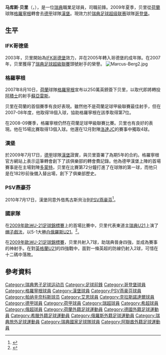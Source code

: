 {{noteTA|G1=足球|G2=德甲|G3=荷甲|G4=UEFA
|T=zh-hans:马库斯·贝里; zh-hk:馬古斯·貝治;zh-tw: 馬庫斯·伯格
|1=zh-hans:马库斯; zh-hk:馬古斯;zh-tw: 馬庫斯
|2=zh-hans:贝里; zh-hk:貝治;zh-tw: 伯格
}}
{{Football player infobox
| playername         = 马库斯·贝里<br />''Marcus Berg''
| image              =Marcus Berg 2018.jpg
| image_size         =200px
| fullname           = Marcus Berg
| nickname           = ''黑色马库斯'' 
| dateofbirth        = {{birth date and age|1986|8|17}}
| cityofbirth        = {{tsl|en|torsby|托斯比}}
| countryofbirth     = {{SWE}}
| height             = {{height|meters=1.83}}
| position           = [[前鋒_(足球)|前鋒]]
| currentclub = [[哥登堡體育會|哥登堡]]
| clubnumber = 33
| youthyears1 = 1990–1998
| youthclubs1 = IFK Velen
| youthyears2 = 1998–2000
| youthclubs2 = Torsby IF
| youthyears3 = 2003–2004
| youthclubs3 = [[哥登堡體育會|哥登堡]]
| years1 = 2000–2003
| clubs1 = Torsby IF
| caps1 = 24
| goals1 = 
| years2 = 2005–2007
| clubs2 = [[哥登堡體育會|哥登堡]]
| caps2 = 53
| goals2 = 21
| years3 = 2007–2009
| clubs3 = [[格羅寧根足球俱樂部|格羅寧根]]
| caps3 = 56
| goals3 = 32
| years4 = 2009–2013
| clubs4 = [[漢堡足球俱樂部|漢堡]]
| caps4 = 54
| goals4 = 5
| years5 = 2010–2011
| clubs5 = → [[PSV燕豪芬|PSV燕豪芬]] (loan)
| caps5 = 25
| goals5 = 8
| years6 = 2013–2017
| clubs6 = [[帕纳辛奈科斯足球俱乐部|帕纳辛奈科斯]]
| caps6 = 115
| goals6 = 73
| years7 = 2017–2019
| clubs7 = [[艾因足球俱乐部|艾阿恩]]
| caps7 = 41
| goals7 = 35
| years8 = 2019–2021
| clubs8 = [[克拉斯诺达尔足球俱乐部|克拉斯诺达尔]]
| caps8 = 44
| goals8 = 18
| years9 = 2021–
| clubs9 = [[哥登堡體育會|哥登堡]]
| caps9 = 5
| goals9 = 3
| nationalyears1  = 2004–2005  | nationalteam1   = [[瑞典19歲以下國家足球隊|瑞典U19]]  | nationalcaps1   = 10 | nationalgoals1      = 3
| nationalyears2  = 2006–2009  | nationalteam2   = [[瑞典21歲以下國家足球隊|瑞典U21]]  | nationalcaps2   = 19 | nationalgoals2      = 8
| nationalyears3 = 2008–2021
| nationalteam3 = [[瑞典國家足球隊|瑞典]]
| nationalcaps3 = 90
| nationalgoals3 = 24
| pcupdate           = 2020年10月17日
| ntupdate           = 2020年10月14日
}}
'''马库斯·贝里'''（{{lang-sv|'''Marcus Berg'''}}，{{bd|1986年|8月17日|catIdx=H}}），是一位[[瑞典|瑞典]]職業足球員，司職前鋒。2009年夏季，贝里從[[荷甲|荷蘭]]球隊[[格羅寧根足球俱樂部|格羅寧根]]轉會去[[德甲|德甲]]球隊[[漢堡足球俱樂部|漢堡]]。現效力於[[瑞典足球超级联赛|瑞典足球超级联赛]]球隊[[哥登堡體育會|哥登堡]]。

== 生平 ==
=== IFK哥德堡 ===
2003年，贝里開始為[[IFK哥德堡|IFK哥德堡]]效力，并在2005年轉入哥德堡的成年隊。在2007年，贝里獲得了[[瑞典足球超級聯賽|瑞典足球超級聯賽]]頭號射手的榮譽。
[[File:Marcus-Berg2.jpg|thumb]]

=== 格羅寧根 ===
2007年8月10日，[[荷甲|荷蘭]]球隊[[格羅寧根足球俱樂部|格羅寧根]]宣布以250萬英鎊簽下贝里，以取代即將轉投[[阿積士|阿積士]]的射手[[路易斯·蘇亞雷斯_(烏拉圭足球運動員)|蘇亞雷斯]]。

贝里在荷蘭的首個賽季有良好表現。雖然他不是荷蘭足球甲級聯賽最佳射手，但在2007-08年度，他取得18個入球，協助格羅寧根在該季取得第7位。

在2008-09賽季，格羅寧根仍然在荷蘭足球甲級聯賽比賽。贝里也有良好的表現。他在15場比賽取得13個入球。他還在12月對陣[[洛達JC|洛達JC]]的賽事中獨取4球。

=== 漢堡 ===
於2009年7月17日，[[德甲|德甲]]球隊[[漢堡足球俱樂部|漢堡]]證實，與贝里簽署了為期5年的合約。格羅寧根官方網站上表示這筆轉會創下了該俱樂部的轉會費記錄。他為德甲漢堡上陣的首場賽事是在主場對陣[[多蒙特|多蒙特]]，贝里在比賽第72分鐘打進了在球隊的第一球，而他只是在182秒前後備入替出場，創下了俱樂部歷史。

===PSV燕豪芬===
2010年7月17日，漢堡同意外借馬古斯貝治到[[PSV燕豪芬|PSV燕豪芬]]<ref>{{Cite web |url=http://en.uefa.com/uefaeuropaleague/news/newsid=1506636.html |title=存档副本 |accessdate=2010-07-30 |archive-date=2010-07-23 |archive-url=https://web.archive.org/web/20100723202109/http://en.uefa.com/uefaeuropaleague/news/newsid=1506636.html |dead-url=no }}</ref>。

=== 國家隊 ===
在[[2009年歐洲U-21足球錦標賽|2009年歐洲U-21足球錦標賽]]上的首場比賽中，贝里代表東道主[[瑞典21歲以下國家足球隊|瑞典U21]]上演了[[帽子戲法|帽子戲法]]，以5-1大勝[[白俄羅斯21歲以下國家足球隊|白俄羅斯U21]]。<ref>{{cite news |language=en |url=http://www.uefa.com/competitions/under21/fixturesresults/round=15086/match=304485/report=rp.html |title=Three for Berg as Sweden stun Belarus |publisher=[[UEFA|''uefa.com'']] |date=2009-06-16 |accessdate=2009-06-18 |archive-date=2009-09-17 |archive-url=https://web.archive.org/web/20090917114219/http://www.uefa.com/competitions/under21/fixturesresults/round=15086/match=304485/report=rp.html |dead-url=no }}</ref>。

在[[2009年歐洲U-21足球錦標賽|2009年歐洲U-21足球錦標賽]]，贝里共射入7球，助瑞典晉身四強，並成為賽事的神射手。在對[[英格蘭21歲以下足球代表隊|英格蘭U21]]的四強戰中，面對一條英超的防線仍射入2球，可惜在十二碼中落敗。

== 參考資料 ==
{{reflist}}
{{2016年歐洲國家盃瑞典參賽名單}}
{{2018年世界盃足球賽瑞典參賽名單}}
{{2020年欧洲足球锦标赛瑞典参赛名单}}

{{DEFAULTSORT:Berg, Marcus}}
[[Category:瑞典男子足球运动员|Category:瑞典男子足球运动员]]
[[Category:足球前鋒|Category:足球前鋒]]
[[Category:哥登堡球員|Category:哥登堡球員]]
[[Category:格羅寧根球員|Category:格羅寧根球員]]
[[Category:漢堡球員|Category:漢堡球員]]
[[Category:PSV燕豪芬球員|Category:PSV燕豪芬球員]]
[[Category:帕纳辛奈科斯球员|Category:帕纳辛奈科斯球员]]
[[Category:艾恩球員|Category:艾恩球員]]
[[Category:克拉斯諾達爾球員|Category:克拉斯諾達爾球員]]
[[Category:德甲球員|Category:德甲球員]]
[[Category:荷甲球員|Category:荷甲球員]]
[[Category:瑞超球員|Category:瑞超球員]]
[[Category:希超球員|Category:希超球員]]
[[Category:俄超球員|Category:俄超球員]]
[[Category:荷蘭外籍足球運動員|Category:荷蘭外籍足球運動員]]
[[Category:德國外籍足球運動員|Category:德國外籍足球運動員]]
[[Category:希臘外籍足球運動員|Category:希臘外籍足球運動員]]
[[Category:俄羅斯外籍足球運動員|Category:俄羅斯外籍足球運動員]]
[[Category:瑞典旅外足球運動員|Category:瑞典旅外足球運動員]]
[[Category:瑞典國家足球隊球員|Category:瑞典國家足球隊球員]]
[[Category:阿聯酋外籍足球運動員|Category:阿聯酋外籍足球運動員]]